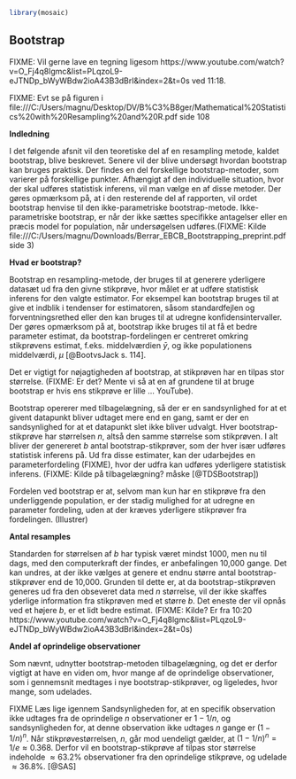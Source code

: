 ```r
library(mosaic)
```
## Bootstrap

FIXME: Vil gerne lave en tegning ligesom https://www.youtube.com/watch?v=O_Fj4q8lgmc&list=PLqzoL9-eJTNDp_bWyWBdw2ioA43B3dBrl&index=2&t=0s  ved 11:18. 

FIXME: Evt se på figuren i file:///C:/Users/magnu/Desktop/DV/B%C3%B8ger/Mathematical%20Statistics%20with%20Resampling%20and%20R.pdf side 108

__Indledning__

I det følgende afsnit vil den teoretiske del af en resampling metode, kaldet bootstrap, blive beskrevet. Senere vil der blive undersøgt hvordan bootstrap kan bruges praktisk.
Der findes en del forskellige bootstrap-metoder, som varierer på forskellige punkter. Afhængigt af den individuelle situation, hvor der skal udføres statistisk inferens, vil man vælge en af disse metoder.
Der gøres opmærksom på, at i den resterende del af rapporten, vil ordet bootstrap henvise til den ikke-parametriske bootstrap-metode. Ikke-parametriske bootstrap, er når der ikke sættes specifikke antagelser eller en præcis model for population, når undersøgelsen udføres.(FIXME: Kilde file:///C:/Users/magnu/Downloads/Berrar_EBCB_Bootstrapping_preprint.pdf side 3)

__Hvad er bootstrap?__

Bootstrap en resampling-metode, der bruges til at generere yderligere datasæt ud fra den givne stikprøve, hvor målet er at udføre statistisk inferens for den valgte estimator. For eksempel kan bootstrap bruges til at give et indblik i tendenser for estimatoren, såsom standardfejlen og forventningsrethed eller den kan bruges til at udregne konfidensintervaller. Der gøres opmærksom på at, bootstrap ikke bruges til at få et bedre parameter estimat, da bootstrap-fordelingen er centreret omkring stikprøvens estimat, f.eks. middelværdien $\bar {y}$, og ikke populationens middelværdi, $\mu$ [@BootvsJack s. 114].

Det er vigtigt for nøjagtigheden af bootstrap, at stikprøven har en tilpas stor størrelse. (FIXME: Er det? Mente vi så at en af grundene til at bruge bootstrap er hvis ens stikprøve er lille ... YouTube).

Bootstrap opererer med tilbagelægning, så der er en sandsynlighed for at et givent datapunkt bliver udtaget mere end en gang, samt er der en sandsynlighed for at et datapunkt slet ikke bliver udvalgt. Hver bootstrap-stikprøve har størrelsen $n$, altså den samme størrelse som stikprøven. I alt bliver der genereret $b$ antal bootstrap-stikprøver, som der hver især udføres statistisk inferens på. Ud fra disse estimater, kan der udarbejdes en parameterfordeling (FIXME), hvor der udfra kan udføres yderligere statistisk inferens. (FIXME: Kilde på tilbagelægning? måske [@TDSBootstrap])

Fordelen ved bootstrap er at, selvom man kun har en stikprøve fra den underliggende population, er der stadig mulighed for at udregne en parameter fordeling, uden at der kræves yderligere stikprøver fra fordelingen. (Illustrer)

__Antal resamples__

Standarden for størrelsen af $b$ har typisk været mindst 1000, men nu til dags, med den computerkraft der findes, er anbefalingen 10,000 gange. Det kan undres, at der ikke vælges at genere et endnu større antal bootstrap-stikprøver end de 10,000. Grunden til dette er, at da bootstrap-stikprøven generes ud fra den obseveret data med $n$ størrelse, vil der ikke skaffes yderlige information fra stikprøven med et større $b$. Det eneste der vil opnås ved et højere $b$, er et lidt bedre estimat. (FIXME: Kilde? Er fra 10:20 https://www.youtube.com/watch?v=O_Fj4q8lgmc&list=PLqzoL9-eJTNDp_bWyWBdw2ioA43B3dBrl&index=2&t=0s)

__Andel af oprindelige observationer__

Som nævnt, udnytter bootstrap-metoden tilbagelægning, og det er derfor vigtigt at have en viden om, hvor mange af de oprindelige observationer, som i gennemsnit medtages i nye bootstrap-stikprøver, og ligeledes, hvor mange, som udelades.

FIXME Læs lige igennem
Sandsynligheden for, at en specifik observation ikke udtages fra de oprindelige _n_ observationer er $1-1/n$, og sandsynligheden for, at denne observation ikke udtages _n_ gange er $(1-1/n)^n$. Når stikprøvestørrelsen, $n$, går mod uendeligt gælder, at $(1-1/n)^n  = 1/e \approx 0.368$. Derfor vil en bootstrap-stikprøve af tilpas stor størrelse indeholde $\approx 63.2\%$ observationer fra den oprindelige stikprøve, og udelade $\approx 36.8\%$. [@SAS]

<!-- GAMMELT AFSNIT -->
<!-- __FIXME:__ Mangler at skrive om parametrisk bootstrap + Bootstrap-stikprøve følger ikke populationens fordeling -->

<!-- __FIXME:__ Mere teoretiske ting - bootstrap-stikprøvens fordeling samt standardfejl, hypotesetest og konfidensinterval vha. bootstrap -->

<!-- Det følgende afsnit er baseret på [@TDSBootstrap]. -->

<!-- Bootstrap er en resampling-metode, til at generere yderligere datasæt ud fra stikprøven, hvor målet er at udføre statistisk inferens for den valgte estimator. Det kan give indblik i tendenser, såsom standardfejlen, forventingsrethed eller konfidensintervaller [@BootvsJack s. 114]. Det er her vigtigt for nøjagtigheden af bootstrap, at stikprøven har en tilpas stor størrelse. -->

<!-- Når der genereres nye datasæt, udtages der et tilfældigt datapunkt, som indsættes i et nyt datasæt. Det udtagede datapunkt, føres tilbage i det oprindelige datasæt (kaldet tilbagelægning), og processen gentages indtil det nye datasæt har samme størrelse som stikprøven. Hvert datapunkt har lige stor sandsynlighed for at blive udvalgt, $\frac{1}{n}$, hvor $n$ er antal observationer. Hele denne process gentages $b$ antal gange, hvor der tages en _resample_ af stikprøven, der udføres inferens på. -->

<!-- Fremgangsmåden for bootstrapping, er således: -->
<!-- Indledningsvis udtages en stikprøve fra en population, hvorfra der trækkes yderligere stikprøver fra. Disse kaldes bootstrap-stikprøver. På hver bootstrap-stikprøve udføres statistisk inferens. -->
<!-- Efter $b$ gentagelser, kan der eksempelvis udregnes standardfejl og et tilhørende konfidensinterval for stikprøven. -->

<!-- ### Andel af oprindelige observationer -->

<!-- Da bootstrap-stikprøver fungerer med tilbagelægning, vil der i forbindelse med generering af nye stikprøver, forekomme gentagelser af observationer. Dette vil ligeledes betyde, at der vil være observationer som udelades. Derfor er det vigtigt at have en viden om, hvor mange af de oprindelige observationer, som i gennemsnit medtages i nye bootstrap-stikprøver, og ligeledes, hvor mange, som udelades. -->

<!-- Sandsynligheden for, at en specifik observation ikke udtages fra de oprindelige _n_ observationer er $1-1/n$, og sandsynligheden for, at denne observation ikke udtages _n_ gange er $(1-1/n)^n$. Når stikprøvestørrelsen, $n$, går mod uendeligt gælder, at $(1-1/n)^n  = 1/e \approx 0.368$. Derfor vil en bootstrap-stikprøve af tilpas stor størrelse indeholde $\approx 63.2\%$ observationer fra den oprindelige stikprøve, og udelade $\approx 36.8\%$. [@SAS] -->
